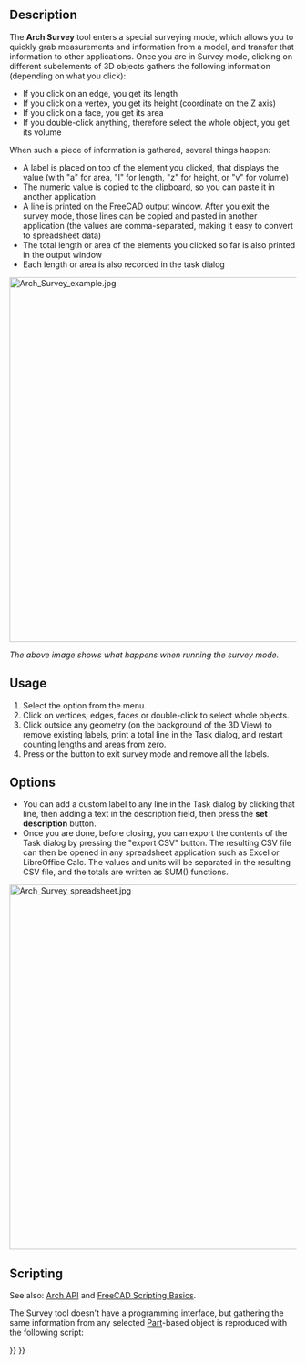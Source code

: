 <languages/>
<translate>

<!--T:15-->
{{Docnav
|[[Arch_ToggleSubs|ToggleSubs]]
|[[BIM_Diff|Diff]]
|[[BIM_Workbench|BIM]]
|IconL=Arch_ToggleSubs.svg
|IconR=BIM_Diff.svg
|IconC=Workbench_BIM.svg
}}

<!--T:1-->
{{GuiCommand
|Name=Arch Survey
|MenuLocation=Utils → Survey
|Workbenches=[[BIM_Workbench|BIM]]
|SeeAlso=[[Macro_FCInfo|Macro FCInfo]], [[Macro_SimpleProperties|Macro SimpleProperties]]
}}

==Description== <!--T:2-->

<!--T:3-->
The '''Arch Survey''' tool enters a special surveying mode, which allows you to quickly grab measurements and information from a model, and transfer that information to other applications. Once you are in Survey mode, clicking on different subelements of 3D objects gathers the following information (depending on what you click):

<!--T:4-->
* If you click on an edge, you get its length
* If you click on a vertex, you get its height (coordinate on the Z axis)
* If you click on a face, you get its area
* If you double-click anything, therefore select the whole object, you get its volume

<!--T:5-->
When such a piece of information is gathered, several things happen:

<!--T:6-->
* A label is placed on top of the element you clicked, that displays the value (with "a" for area, "l" for length, "z" for height, or "v" for volume)
* The numeric value is copied to the clipboard, so you can paste it in another application
* A line is printed on the FreeCAD output window. After you exit the survey mode, those lines can be copied and pasted in another application (the values are comma-separated, making it easy to convert to spreadsheet data)
* The total length or area of the elements you clicked so far is also printed in the output window
* Each length or area is also recorded in the task dialog

</translate>
[[Image:Arch Survey example.jpg|640px]]
<translate>

<!--T:7-->
''The above image shows what happens when running the survey mode.''

==Usage== <!--T:8-->

<!--T:9-->
# Select the {{MenuCommand|Utils → [[Image:Arch_Survey.svg|16px]] Survey}} option from the menu.
# Click on vertices, edges, faces or double-click to select whole objects.
# Click outside any geometry (on the background of the 3D View) to remove existing labels, print a total line in the Task dialog, and restart counting lengths and areas from zero.
# Press {{KEY|Esc}} or the {{Button|Close}} button to exit survey mode and remove all the labels.

==Options== <!--T:12-->

<!--T:13-->
* You can add a custom label to any line in the Task dialog by clicking that line, then adding a text in the description field, then press the '''set description''' button.
* Once you are done, before closing, you can export the contents of the Task dialog by pressing the "export CSV" button. The resulting CSV file can then be opened in any spreadsheet application such as Excel or LibreOffice Calc. The values and units will be separated in the resulting CSV file, and the totals are written as SUM() functions.

</translate>
[[Image:Arch Survey spreadsheet.jpg|640px]]
<translate>

==Scripting== <!--T:20-->

<!--T:10-->
See also: [[Arch_API|Arch API]] and [[FreeCAD_Scripting_Basics|FreeCAD Scripting Basics]].

<!--T:11-->
The Survey tool doesn't have a programming interface, but gathering the same information from any selected [[Part_Workbench|Part]]-based object is reproduced with the following script:

</translate>
{{Code|code=
import FreeCADGui

selection = FreeCADGui.Selection.getSelectionEx()

for obj in selection:
    for element in obj.SubObjects:
        print("Area: %f", element.Area)
        print("Length: %f", element.Length)
        print("Volume: %f", element.Volume)
        print("Center of Mass: %f", element.CenterOfMass)
}}
<translate>


<!--T:16-->
{{Docnav
|[[Arch_ToggleSubs|ToggleSubs]]
|[[BIM_Diff|Diff]]
|[[BIM_Workbench|BIM]]
|IconL=Arch_ToggleSubs.svg
|IconR=BIM_Diff.svg
|IconC=Workbench_BIM.svg
}}

</translate>
{{BIM_Tools_navi{{#translation:}}}}
{{Userdocnavi{{#translation:}}}}